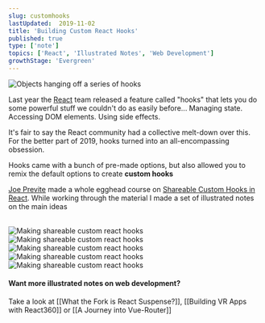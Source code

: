 ```yaml
---
slug: customhooks
lastUpdated:  2019-11-02
title: 'Building Custom React Hooks'
published: true
type: ['note']
topics: ['React', 'Illustrated Notes', 'Web Development']
growthStage: 'Evergreen'
---
```


<Image src="https://res.cloudinary.com/dg3gyk0gu/image/upload/c_scale,w_500/v1591783100/maggieappleton.com/egghead-course-notes/custom-react-hooks/thumb_2x.png" alt="Objects hanging off a series of hooks" />

<IntroParagraph>

Last year the [React](https://reactjs.org/docs/hooks-intro.html) team released a feature called "hooks" that lets you do some powerful stuff we couldn't do as easily before... Managing state. Accessing DOM elements. Using side effects.

</IntroParagraph>

It's fair to say the React community had a collective melt-down over this. For the better part of 2019, hooks turned into an all-encompassing obsession.

Hooks came with a bunch of pre-made options, but also allowed you to remix the default options to create **custom hooks**

<a noTip href="https://egghead.io/courses/shareable-custom-hooks-in-react"><ImageFrame width="90%" alt="Shareable Custom Hooks in React" src="https://og-image-egghead-course.now.sh/shareable-custom-hooks-in-react" /></a>

<p><a href="https://twitter.com/jsjoeio/">Joe Previte</a> made a whole egghead course on <a href="https://egghead.io/courses/shareable-custom-hooks-in-react/">Shareable Custom Hooks in React</a>. While working through the material I made a set of illustrated notes on the main ideas</p>


<br />


<Image src="https://res.cloudinary.com/dg3gyk0gu/image/upload/c_scale,w_950/v1578937254/maggieappleton.com/egghead-course-notes/custom-react-hooks/customhooks-1.png" alt="Making shareable custom react hooks" />

<Image src="https://res.cloudinary.com/dg3gyk0gu/image/upload/c_scale,w_950/v1578937254/maggieappleton.com/egghead-course-notes/custom-react-hooks/customhooks-2.png" alt="Making shareable custom react hooks" />

<Image src="https://res.cloudinary.com/dg3gyk0gu/image/upload/c_scale,w_950/v1578937257/maggieappleton.com/egghead-course-notes/custom-react-hooks/customhooks-3.png" alt="Making shareable custom react hooks" />

<Image src="https://res.cloudinary.com/dg3gyk0gu/image/upload/c_scale,w_950/v1578937255/maggieappleton.com/egghead-course-notes/custom-react-hooks/customhooks-4.png" alt="Making shareable custom react hooks" />

<Image src="https://res.cloudinary.com/dg3gyk0gu/image/upload/c_scale,w_950/v1578937255/maggieappleton.com/egghead-course-notes/custom-react-hooks/customhooks-5.png" alt="Making shareable custom react hooks" />

#### Want more illustrated notes on web development?

Take a look at [[What the Fork is React Suspense?]], [[Building VR Apps with React360]] or [[A Journey into Vue-Router]]
